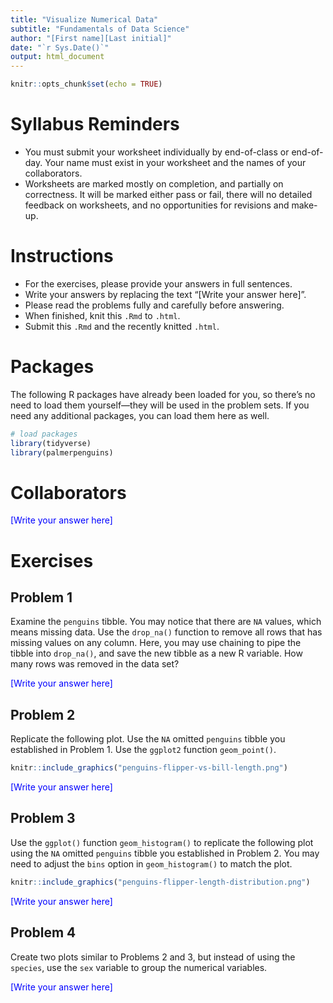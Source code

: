 ---
title: "Visualize Numerical Data"
subtitle: "Fundamentals of Data Science"
author: "[First name][Last initial]"
date: "`r Sys.Date()`"
output: html_document
---

```{r setup, include=FALSE}
knitr::opts_chunk$set(echo = TRUE)
```

# Syllabus Reminders

* You must submit your worksheet individually by end-of-class or end-of-day. Your name must exist in your worksheet and the names of your collaborators.
* Worksheets are marked mostly on completion, and partially on correctness. It will be marked either pass or fail, there will no detailed feedback on worksheets, and no opportunities for revisions and make-up.

# Instructions

* For the exercises, please provide your answers in full sentences.
* Write your answers by replacing the text "[Write your answer here]".
* Please read the problems fully and carefully before answering.
* When finished, knit this `.Rmd` to `.html`.
* Submit this `.Rmd` and the recently knitted `.html`.

# Packages

The following R packages have already been loaded for you, so there's no need to load them yourself—they will be used in the problem sets. If you need any additional packages, you can load them here as well.

```{r message=FALSE, warning=FALSE}
# load packages
library(tidyverse)
library(palmerpenguins)
```

# Collaborators

::: {style="color: blue;"}
[Write your answer here]
:::

# Exercises

## Problem 1

Examine the `penguins` tibble. You may notice that there are `NA` values, which means missing data. Use the `drop_na()` function to remove all rows that has missing values on any column. Here, you may use chaining to pipe the tibble into `drop_na()`, and save the new tibble as a new R variable. How many rows was removed in the data set?

::: {style="color: blue;"}
[Write your answer here]
:::

## Problem 2

Replicate the following plot. Use the `NA` omitted `penguins` tibble you established in Problem 1. Use the `ggplot2` function `geom_point()`.

```{r penguins-flipper-vs-bill-length, echo=FALSE, fig.align='center', out.width = '70%'}
knitr::include_graphics("penguins-flipper-vs-bill-length.png")
```

::: {style="color: blue;"}
[Write your answer here]
:::

## Problem 3

Use the `ggplot()` function `geom_histogram()` to replicate the following plot using the `NA` omitted `penguins` tibble you established in Problem 2. You may need to adjust the `bins` option in `geom_histogram()` to match the plot.

```{r penguins-flipper-length-distribution, echo=FALSE, fig.align='center', out.width = '70%'}
knitr::include_graphics("penguins-flipper-length-distribution.png")
```

::: {style="color: blue;"}
[Write your answer here]
:::

## Problem 4

Create two plots similar to Problems 2 and 3, but instead of using the `species`, use the `sex` variable to group the numerical variables.

::: {style="color: blue;"}
[Write your answer here]
:::
